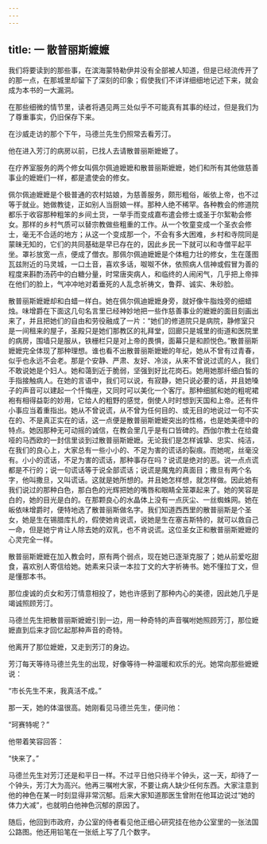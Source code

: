 ```yaml
---
---
---
```

title: 一 散普丽斯嬷嬷
---




我们将要读到的那些事，在滨海蒙特勒伊并没有全部被人知道，但是已经流传开了的那一点，在那城里却留下了深刻的印象；假使我们不详详细细地记述下来，就会成为本书的一大漏洞。

在那些细微的情节里，读者将遇见两三处似乎不可能真有其事的经过，但是我们为了尊重事实，仍旧保存下来。

在沙威走访的那个下午，马德兰先生仍照常去看芳汀。

他在进入芳汀的病房以前，已找人去请散普丽斯嬷嬷了。

在疗养室服务的两个修女叫佩尔佩迪嬷嬷和散普丽斯嬷嬷，她们和所有其他做慈善事业的嬷嬷们一样，都是遣使会的修女。

佩尔佩迪嬷嬷是个极普通的农村姑娘，为慈善服务，颇形粗俗，皈依上帝，也不过等于就业。她做教徒，正如别人当厨娘一样。那种人绝不稀罕。各种教会的修道院都乐于收容那种粗笨的乡间土货，一举手而变成嘉布遣会修士或圣于尔絮勒会修女。那样的乡村气质可以替宗教做些粗重的工作。从一个牧童变成一个圣衣会修士，毫无不合适的地方；从这一个变成那一个，不会有多大困难，乡村和寺院同是蒙昧无知的，它们的共同基础是早已存在的，因此乡民一下就可以和寺僧平起平坐。罩衫放宽一点，便成了僧衣。那佩尔佩迪嬷嬷是个体粗力壮的修女，生在蓬图瓦兹附近的马灵城，一口土音，喜欢多话，呶呶不休，依照病人信神或假冒为善的程度来斟酌汤药中的白糖分量，时常唐突病人，和临终的人闹闲气，几乎把上帝摔在他们的脸上，气冲冲地对着垂死的人乱念祈祷文，鲁莽、诚实、朱砂脸。

散普丽斯嬷嬷却和白蜡一样白。她在佩尔佩迪嬷嬷身旁，就好像牛脂烛旁的细蜡烛。味增爵在下面这几句名言里已经神妙地把一些作慈善事业的嬷嬷的面目刻画出来了，并且把她们的自由和劳役融成了一片：“她们的修道院只是病院，静修室只是一间租来的屋子，圣殿只是她们那教区的礼拜堂，回廊只是城里的街道和医院里的病房，围墙只是服从，铁栅栏只是对上帝的畏惧，面幕只是和颜悦色。”散普丽斯嬷嬷完全体现了那种理想。谁也看不出散普丽斯嬷嬷的年纪，她从不曾有过青春，似乎也永远不会老。那是个安静、严肃、友好、冷淡，从来不曾说过谎的人，我们不敢说她是个妇人。她和蔼到近于脆弱，坚强到好比花岗石。她用她那纤细白皙的手指接触病人。在她的言语中，我们可以说，有寂静，她只说必要的话，并且她嗓子的声音可以建起一个忏悔座，又同时可以美化一个客厅。那种细腻和她的粗呢裙袍有相得益彰的妙用，它给人的粗野的感觉，倒使人时时想到天国和上帝。还有件小事应当着重指出。她从不曾说谎，从不曾为任何目的、或无目的地说过一句不实在的、不是真正实在的话，这一点便是散普丽斯嬷嬷突出的性格，也是她美德中的特点。她因那种无可动摇的诚信，在教会里几乎是有口皆碑的。西伽尔教士在给聋哑的马西欧的一封信里谈到过散普丽斯嬷嬷。无论我们是怎样诚挚、忠实、纯洁，在我们的良心上，大家总有一些小小的、不足为害的谎话的裂痕。而她呢，丝毫没有。小小的谎话，不足为害的谎话，那种事存在吗？说谎是绝对的恶。说一点点谎都是不行的；说一句谎话等于说全部谎话；说谎是魔鬼的真面目；撒旦有两个名字，他叫撒旦，又叫谎话。这就是她所想的。并且她怎样想，就怎样做。因此她有我们说过的那种白色，那白色的光辉把她的嘴唇和眼睛全笼罩起来了。她的笑容是白的，她的目光是白的。在那颗良心的水晶体上没有一点灰尘、一丝蜘蛛网。她在皈依味增爵时，便特地选了散普丽斯做名字。我们知道西西里的散普丽斯是个圣女，她是生在锡腊库扎的，假使她肯说谎，说她是生在塞吉斯特的，就可以救自己一命，但是她宁肯让人除去她的双乳，也不肯说谎。这位圣女正和散普丽斯嬷嬷的心灵完全一样。

散普丽斯嬷嬷在加入教会时，原有两个弱点，现在她已逐渐克服了；她从前爱吃甜食，喜欢别人寄信给她。她素来只读一本拉丁文的大字祈祷书。她不懂拉丁文，但是懂那本书。

那位虔诚的贞女和芳汀情意相投了，她也许感到了那种内心的美德，因此她几乎是竭诚照顾芳汀。

马德兰先生把散普丽斯嬷嬷引到一边，用一种奇特的声音嘱咐她照顾芳汀，那位嬷嬷直到后来才回忆起那种声音的奇特。

他离开了那位嬷嬷，又走到芳汀的身边。

芳汀每天等待马德兰先生的出现，好像等待一种温暖和欢乐的光。她常向那些嬷嬷说：

“市长先生不来，我真活不成。”

那一天，她的体温很高。她刚看见马德兰先生，便问他：

“珂赛特呢？”

他带着笑容回答：

“快来了。”

马德兰先生对芳汀还是和平日一样。不过平日他只待半个钟头，这一天，却待了一个钟头，芳汀大为高兴。他再三嘱咐大家，不要让病人缺少任何东西。大家注意到他的神色在某一时刻显得非常沉郁。后来大家知道那医生曾附在他耳边说过“她的体力大减”，也就明白他神色沉郁的原因了。

随后，他回到市政府，办公室的侍者看见他正细心研究挂在他办公室里的一张法国公路图。他还用铅笔在一张纸上写了几个数字。